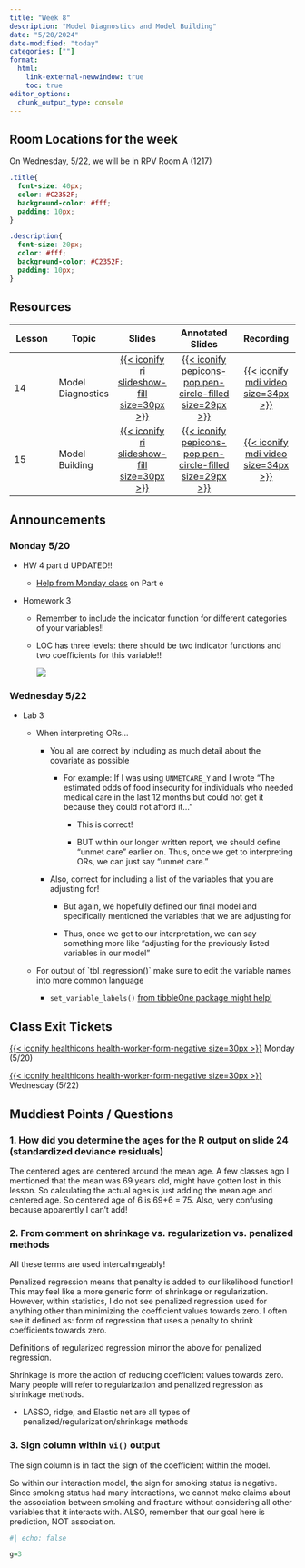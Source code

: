 ```yaml
---
title: "Week 8"
description: "Model Diagnostics and Model Building"
date: "5/20/2024"
date-modified: "today"
categories: [""]
format: 
  html:
    link-external-newwindow: true
    toc: true
editor_options: 
  chunk_output_type: console
---
```


::: callout-important
## Room Locations for the week

On Wednesday, 5/22, we will be in RPV Room A (1217)
:::

```css
.title{
  font-size: 40px;
  color: #C2352F;
  background-color: #fff;
  padding: 10px;
}

.description{
  font-size: 20px;
  color: #fff;
  background-color: #C2352F;
  padding: 10px;
}
```

## Resources

| Lesson | Topic             |                                                              Slides                                                              |                                                                  Annotated Slides                                                                   |                                                               Recording                                                                |
|------------|------------|:-------------:|:----------------:|:--------------:|
| 14     | Model Diagnostics | [[{{< iconify ri slideshow-fill size=30px >}}](/lectures/14_Model_diagnostics/14_Model_diagnostics.qmd)]{style="color:#f8f5f0;"} | [[{{< iconify pepicons-pop pen-circle-filled size=29px >}}](/lectures/14_Model_diagnostics/14_Model_diagnostics_notes.pdf)]{style="color:#f8f5f0;"} | [[{{< iconify mdi video size=34px >}}](https://echo360.org/media/81e8b1c4-1c1a-4747-9b1d-f154a6702c36/public)]{style="color:#f8f5f0;"} |
| 15     | Model Building    |    [[{{< iconify ri slideshow-fill size=30px >}}](/lectures/15_Model_building/15_Model_Building.qmd)]{style="color:#f8f5f0;"}    |    [[{{< iconify pepicons-pop pen-circle-filled size=29px >}}](/lectures/15_Model_building/15_Model_Building_notes.pdf)]{style="color:#f8f5f0;"}    | [[{{< iconify mdi video size=34px >}}](https://echo360.org/media/476f0600-a8e1-4698-b44c-6879e48aff3a/public)]{style="color:#f8f5f0;"} |

## Announcements

### Monday 5/20

-   HW 4 part d UPDATED!!

    -   [Help from Monday class](week_08/HW4_help.pdf) on Part e

-   Homework 3

    -   Remember to include the indicator function for different categories of your variables!!

    -   LOC has three levels: there should be two indicator functions and two coefficients for this variable!!

        ![](week_08/loc.png)

### Wednesday 5/22

-   Lab 3

    -   When interpreting ORs...

        -   You all are correct by including as much detail about the covariate as possible

            -   For example: If I was using `UNMETCARE_Y` and I wrote "The estimated odds of food insecurity for individuals who needed medical care in the last 12 months but could not get it because they could not afford it..."

                -   This is correct!

                -   BUT within our longer written report, we should define "unmet care" earlier on. Thus, once we get to interpreting ORs, we can just say "unmet care."

        -   Also, correct for including a list of the variables that you are adjusting for!

            -   But again, we hopefully defined our final model and specifically mentioned the variables that we are adjusting for

            -   Thus, once we get to our interpretation, we can say something more like "adjusting for the previously listed variables in our model"

    -   For output of \`tbl_regression()\` make sure to edit the variable names into more common language

        -   `set_variable_labels()` [from tibbleOne package might help!](https://rdrr.io/cran/tibbleOne/man/set_variable_labels.html)

## Class Exit Tickets

[[{{< iconify healthicons health-worker-form-negative size=30px >}}](https://forms.office.com/Pages/ResponsePage.aspx?id=V3lz4rj6fk2U9pvWr59xWFMopmPUjRtDiHLswhgacNhUNzhJTkoyOEtZNEExQjQ1U1hIVTM4UTJKMy4u)]{style="color:#f8f5f0;"} Monday (5/20)

[[{{< iconify healthicons health-worker-form-negative size=30px >}}](https://forms.office.com/Pages/ResponsePage.aspx?id=V3lz4rj6fk2U9pvWr59xWFMopmPUjRtDiHLswhgacNhURTNFQ1haMjNWN1FSMVFHSjdaNFNIV0w4RC4u)]{style="color:#f8f5f0;"} Wednesday (5/22)

## Muddiest Points / Questions

### 1. How did you determine the ages for the R output on slide 24 (standardized deviance residuals)

The centered ages are centered around the mean age. A few classes ago I mentioned that the mean was 69 years old, might have gotten lost in this lesson. So calculating the actual ages is just adding the mean age and centered age. So centered age of 6 is 69+6 = 75. Also, very confusing because apparently I can't add!

### 2. From comment on shrinkage vs. regularization vs. penalized methods

All these terms are used intercahngeably!

Penalized regression means that penalty is added to our likelihood function! This may feel like a more generic form of shrinkage or regularization. However, within statistics, I do not see penalized regression used for anything other than minimizing the coefficient values towards zero. I often see it defined as: form of regression that uses a penalty to shrink coefficients towards zero.

Definitions of regularized regression mirror the above for penalized regression.

Shrinkage is more the action of reducing coefficient values towards zero. Many people will refer to regularization and penalized regression as shrinkage methods.

-   LASSO, ridge, and Elastic net are all types of penalized/regularization/shrinkage methods

### 3. Sign column within `vi()` output

The sign column is in fact the sign of the coefficient within the model.

So within our interaction model, the sign for smoking status is negative. Since smoking status had many interactions, we cannot make claims about the association between smoking and fracture without considering all other variables that it interacts with. ALSO, remember that our goal here is prediction, NOT association.

```r
#| echo: false

g=3
```

### 
